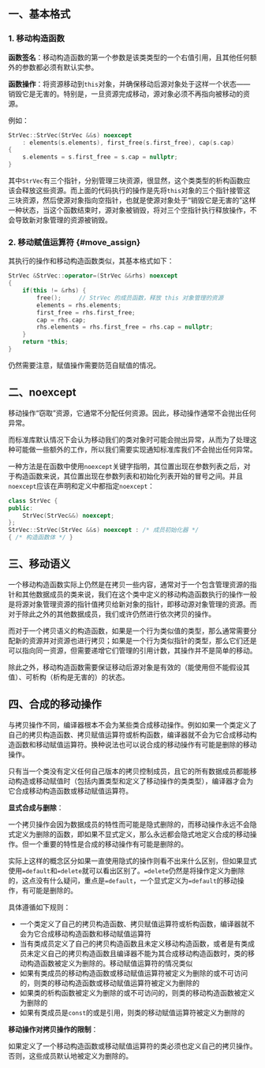 ## 一、基本格式

### 1. 移动构造函数

**函数签名**：移动构造函数的第一个参数是该类类型的一个右值引用，且其他任何额外的参数都必须有默认实参。

**函数操作**：将资源移动到`this`对象，并确保移动后源对象处于这样一个状态——销毁它是无害的。特别是，一旦资源完成移动，源对象必须不再指向被移动的资源。

例如：

```cpp
StrVec::StrVec(StrVec &&s) noexcept
    : elements(s.elements), first_free(s.first_free), cap(s.cap)
{
    s.elements = s.first_free = s.cap = nullptr;
}
```

其中`StrVec`有三个指针，分别管理三块资源，很显然，这个类类型的析构函数应该会释放这些资源。而上面的代码执行的操作是先将`this`对象的三个指针接管这三块资源，然后使源对象指向空指针，也就是使源对象处于“销毁它是无害的”这样一种状态，当这个函数结束时，源对象被销毁，将对三个空指针执行释放操作，不会导致新对象管理的资源被销毁。



### 2. 移动赋值运算符 {#move_assign}

其执行的操作和移动构造函数类似，其基本格式如下：

```cpp
StrVec &StrVec::operator=(StrVec &&rhs) noexcept
{
    if(this != &rhs) {
        free();		// StrVec 的成员函数，释放 this 对象管理的资源
        elements = rhs.elements;
        first_free = rhs.first_free;
        cap = rhs.cap;
        rhs.elements = rhs.first_free = rhs.cap = nullptr;
    }
    return *this;
}
```

仍然需要注意，赋值操作需要防范自赋值的情况。



## 二、noexcept

移动操作“窃取”资源，它通常不分配任何资源。因此，移动操作通常不会抛出任何异常。

而标准库默认情况下会认为移动我们的类对象时可能会抛出异常，从而为了处理这种可能做一些额外的工作，所以我们需要实现通知标准库我们不会抛出任何异常。

一种方法是在函数中使用`noexcept`关键字指明，其位置出现在参数列表之后，对于构造函数来说，其位置出现在参数列表和初始化列表开始的冒号之间。并且`noexcept`应该在声明和定义中都指定`noexcept`：

```cpp
class StrVec {
public:
    StrVec(StrVec&&) noexcept;
};
StrVec::StrVec(StrVec &&s) noexcept : /* 成员初始化器 */
{ /* 构造函数体 */ }
```



## 三、移动语义

一个移动构造函数实际上仍然是在拷贝一些内容，通常对于一个包含管理资源的指针和其他数据成员的类来说，我们在这个类中定义的移动构造函数执行的操作一般是将源对象管理资源的指针值拷贝给新对象的指针，即移动源对象管理的资源。而对于除此之外的其他数据成员，我们或许仍然进行依次拷贝的操作。

而对于一个拷贝语义的构造函数，如果是一个行为类似值的类型，那么通常需要分配新的资源并对资源也进行拷贝；如果是一个行为类似指针的类型，那么它们还是可以指向同一资源，但需要递增它们管理的引用计数，其操作并不是简单的移动。

除此之外，移动构造函数需要保证移动后源对象是有效的（能使用但不能假设其值）、可析构（析构是无害的）的状态。



## 四、合成的移动操作

与拷贝操作不同，编译器根本不会为某些类合成移动操作。例如如果一个类定义了自己的拷贝构造函数、拷贝赋值运算符或析构函数，编译器就不会为它合成移动构造函数和移动赋值运算符。换种说法也可以说合成的移动操作有可能是删除的移动操作。

只有当一个类没有定义任何自己版本的拷贝控制成员，且它的所有数据成员都能移动构造或移动赋值时（包括内置类型和定义了移动操作的类类型），编译器才会为它合成移动构造函数或移动赋值运算符。

**显式合成与删除**：

一个拷贝操作会因为数据成员的特性而可能是隐式删除的，而移动操作永远不会隐式定义为删除的函数，即如果不显式定义，那么永远都会隐式地定义合成的移动操作。但一个重要的特性是合成的移动操作有可能是删除的。

实际上这样的概念区分如果一直使用隐式的操作则看不出来什么区别，但如果显式使用`=default`和`=delete`就可以看出区别了。`=delete`仍然是将操作定义为删除的，这点没有什么疑问，重点是`=default`，一个显式定义为`=default`的移动操作，有可能是删除的。

具体遵循如下规则：

- 一个类定义了自己的拷贝构造函数、拷贝赋值运算符或析构函数，编译器就不会为它合成移动构造函数和移动赋值运算符
- 当有类成员定义了自己的拷贝构造函数且未定义移动构造函数，或者是有类成员未定义自己的拷贝构造函数且编译器不能为其合成移动构造函数时，类的移动构造函数被定义为删除的。移动赋值运算符的情况类似
- 如果有类成员的移动构造函数或移动赋值运算符被定义为删除的或不可访问的，则类的移动构造函数或移动赋值运算符被定义为删除的
- 如果类的析构函数被定义为删除的或不可访问的，则类的移动构造函数被定义为删除的
- 如果有类成员是`const`的或是引用，则类的移动赋值运算符被定义为删除的

**移动操作对拷贝操作的限制**：

如果定义了一个移动构造函数或移动赋值运算符的类必须也定义自己的拷贝操作。否则，这些成员默认地被定义为删除的。

